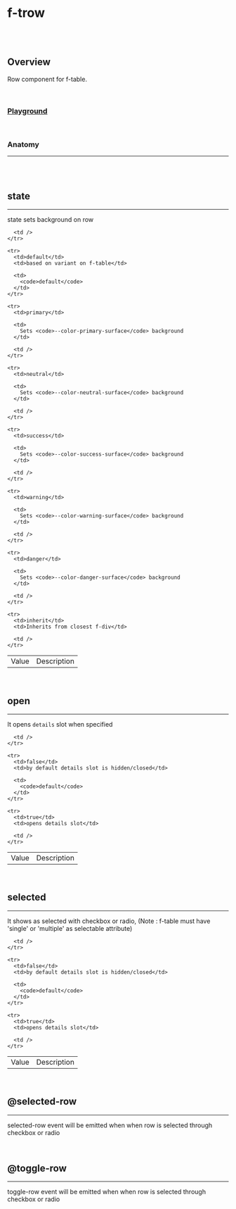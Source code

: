 
<Meta of={FTrowStories} />

# f-trow

<br />

<br />

## Overview

<f-divider />

Row component for f-table.

<br />

### [Playground](/story/components-f-trow--playground)

<Canvas>
  <Story of={FTrowStories.Playground} />
</Canvas>

<br />

### Anatomy

<hr />

<br />

<Story of={FTrowStories.Anatomy} />

<br />

## state

<hr />

state sets background on row

<Canvas>
  <Story of={FTrowStories.State} />
</Canvas>

<table className="custom-table">
  <tbody>
    <tr>
      <td>Value</td>
      <td>Description</td>

      <td />
    </tr>

    <tr>
      <td>default</td>
      <td>based on variant on f-table</td>

      <td>
        <code>default</code>
      </td>
    </tr>

    <tr>
      <td>primary</td>

      <td>
        Sets <code>--color-primary-surface</code> background
      </td>

      <td />
    </tr>

    <tr>
      <td>neutral</td>

      <td>
        Sets <code>--color-neutral-surface</code> background
      </td>

      <td />
    </tr>

    <tr>
      <td>success</td>

      <td>
        Sets <code>--color-success-surface</code> background
      </td>

      <td />
    </tr>

    <tr>
      <td>warning</td>

      <td>
        Sets <code>--color-warning-surface</code> background
      </td>

      <td />
    </tr>

    <tr>
      <td>danger</td>

      <td>
        Sets <code>--color-danger-surface</code> background
      </td>

      <td />
    </tr>

    <tr>
      <td>inherit</td>
      <td>Inherits from closest f-div</td>

      <td />
    </tr>
  </tbody>
</table>

<br />

## open

<hr />

It opens `details` slot when specified

<Canvas>
  <Story of={FTrowStories.Open} />
</Canvas>

<table className="custom-table">
  <tbody>
    <tr>
      <td>Value</td>
      <td>Description</td>

      <td />
    </tr>

    <tr>
      <td>false</td>
      <td>by default details slot is hidden/closed</td>

      <td>
        <code>default</code>
      </td>
    </tr>

    <tr>
      <td>true</td>
      <td>opens details slot</td>

      <td />
    </tr>
  </tbody>
</table>

<br />

## selected

<hr />

It shows as selected with checkbox or radio, (Note : f-table must have 'single' or 'multiple' as selectable attribute)

<Canvas>
  <Story of={FTrowStories.Selected} />
</Canvas>

<table className="custom-table">
  <tbody>
    <tr>
      <td>Value</td>
      <td>Description</td>

      <td />
    </tr>

    <tr>
      <td>false</td>
      <td>by default details slot is hidden/closed</td>

      <td>
        <code>default</code>
      </td>
    </tr>

    <tr>
      <td>true</td>
      <td>opens details slot</td>

      <td />
    </tr>
  </tbody>
</table>

<br />

## @selected-row

<hr />

selected-row event will be emitted when when row is selected through checkbox or radio

<Canvas>
  <Story of={FTrowStories.SelectedRow} />
</Canvas>

<br />

## @toggle-row

<hr />

toggle-row event will be emitted when when row is selected through checkbox or radio

<Canvas>
  <Story of={FTrowStories.ToggleRow} />
</Canvas>

<br />
